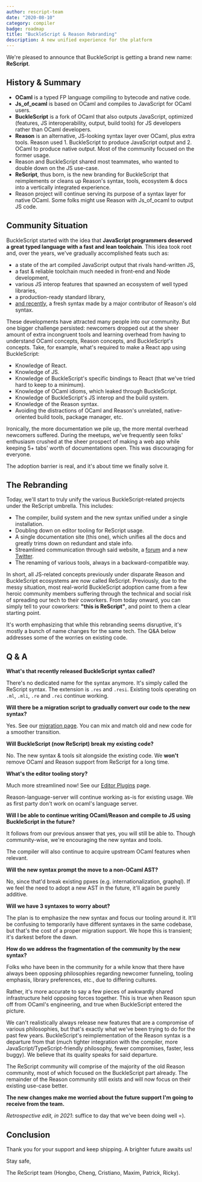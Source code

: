 ```yaml
---
author: rescript-team
date: "2020-08-10"
category: compiler
badge: roadmap
title: "BuckleScript & Reason Rebranding"
description: A new unified experience for the platform
---
```


We're pleased to announce that BuckleScript is getting a brand new name: **ReScript**.

## History & Summary

- **OCaml** is a typed FP language compiling to bytecode and native code.
- **Js_of_ocaml** is based on OCaml and compiles to JavaScript for OCaml users.
- **BuckleScript** is a fork of OCaml that also outputs JavaScript, optimized (features, JS interoperability, output, build tools) for JS developers rather than OCaml developers.
- **Reason** is an alternative, JS-looking syntax layer over OCaml, plus extra tools. Reason used 1. BuckleScript to produce JavaScript output and 2. OCaml to produce native output. Most of the community focused on the former usage.
- Reason and BuckleScript shared most teammates, who wanted to double down on the JS use-case.
- **ReScript**, thus born, is the new branding for BuckleScript that reimplements or cleans up Reason's syntax, tools, ecosystem & docs into a vertically integrated experience.
- Reason project will continue serving its purpose of a syntax layer for native OCaml. Some folks might use Reason with Js_of_ocaml to output JS code.

## Community Situation

BuckleScript started with the idea that **JavaScript programmers deserved a great typed language with a fast and lean toolchain**. This idea took root and, over the years, we've gradually accomplished feats such as:
- a state of the art compiled JavaScript output that rivals hand-written JS,
- a fast & reliable toolchain much needed in front-end and Node development,
- various JS interop features that spawned an ecosystem of well typed libraries,
- a production-ready standard library,
- [and recently](/blog/bucklescript-8-1-new-syntax), a fresh syntax made by a major contributor of Reason's old syntax.

These developments have attracted many people into our community. But one bigger challenge persisted: newcomers dropped out at the sheer amount of extra incongruent tools and learning overhead from having to understand OCaml concepts, Reason concepts, and BuckleScript's concepts. Take, for example, what's required to make a React app using BuckleScript:
- Knowledge of React.
- Knowledge of JS.
- Knowledge of BuckleScript's specific bindings to React (that we've tried hard to keep to a minimum).
- Knowledge of OCaml idioms, which leaked through BuckleScript.
- Knowledge of BuckleScript's JS interop and the build system.
- Knowledge of the Reason syntax.
- Avoiding the distractions of OCaml and Reason's unrelated, native-oriented build tools, package manager, etc.

Ironically, the more documentation we pile up, the more mental overhead newcomers suffered. During the meetups, we've frequently seen folks' enthusiasm crushed at the sheer prospect of making a web app while keeping 5+ tabs' worth of documentations open. This was discouraging for everyone.

The adoption barrier is real, and it's about time we finally solve it.

## The Rebranding

Today, we'll start to truly unify the various BuckleScript-related projects under the ReScript umbrella. This includes:
- The compiler, build system and the new syntax unified under a single installation.
- Doubling down on editor tooling for ReScript usage.
- A single documentation site (this one), which unifies all the docs and greatly trims down on redundant and stale info.
- Streamlined communication through said website, a [forum](https://forum.rescript-lang.org) and a new [Twitter](http://twitter.com/rescriptlang).
- The renaming of various tools, always in a backward-compatible way.

In short, all JS-related concepts previously under disparate Reason and BuckleScript ecosystems are now called ReScript. Previously, due to the messy situation, most real-world BuckleScript adoption came from a few heroic community members suffering through the technical and social risk of spreading our tech to their coworkers. From today onward, you can simply tell to your coworkers: **"this is ReScript"**, and point to them a clear starting point.

It's worth emphasizing that while this rebranding seems disruptive, it's mostly a bunch of name changes for the same tech. The Q&A below addresses some of the worries on existing code.

## Q & A

**What's that recently released BuckleScript syntax called?**

There's no dedicated name for the syntax anymore. It's simply called the ReScript syntax. The extension is `.res` and `.resi`. Existing tools operating on `.ml`, `.mli`, `.re` and `.rei` continue working.

**Will there be a migration script to gradually convert our code to the new syntax?**

Yes. See our [migration page](/docs/manual/latest/migrate-from-bucklescript-reason). You can mix and match old and new code for a smoother transition.

**Will BuckleScript (now ReScript) break my existing code?**

No. The new syntax & tools sit alongside the existing code. We **won't** remove OCaml and Reason support from ReScript for a long time.

**What's the editor tooling story?**

Much more streamlined now! See our [Editor Plugins](/docs/manual/latest/editor-plugins) page.

Reason-language-server will continue working as-is for existing usage. We as first party don't work on ocaml's language server.

**Will I be able to continue writing OCaml/Reason and compile to JS using BuckleScript in the future?**

It follows from our previous answer that yes, you will still be able to. Though community-wise, we're encouraging the new syntax and tools.

The compiler will also continue to acquire upstream OCaml features when relevant.

**Will the new syntax prompt the move to a non-OCaml AST?**

No, since that'd break existing ppxes (e.g. internationalization, graphql). If we feel the need to adopt a new AST in the future, it'll again be purely additive.

**Will we have 3 syntaxes to worry about?**

The plan is to emphasize the new syntax and focus our tooling around it. It'll be confusing to temporarily have different syntaxes in the same codebase, but that's the cost of a proper migration support. We hope this is transient; it's darkest before the dawn.

**How do we address the fragmentation of the community by the new syntax?**

Folks who have been in the community for a while know that there have always been opposing philosophies regarding newcomer funneling, tooling emphasis, library preferences, etc., due to differing cultures.

Rather, it's more accurate to say a few pieces of awkwardly shared infrastructure held opposing forces together. This is true when Reason spun off from OCaml's engineering, and true when BuckleScript entered the picture.

We can't realistically always release new features that are a compromise of various philosophies, but that's exactly what we've been trying to do for the past few years. BuckleScript's reimplementation of the Reason syntax is a departure from that (much tighter integration with the compiler, more JavaScript/TypeScript-friendly philosophy, fewer compromises, faster, less buggy). We believe that its quality speaks for said departure.

The ReScript community will comprise of the majority of the old Reason community, most of which focused on the BuckleScript part already. The remainder of the Reason community still exists and will now focus on their existing use-case better.

**The new changes make me worried about the future support I'm going to receive from the team.**

_Retrospective edit, in 2021_: suffice to day that we've been doing well =).

## Conclusion

Thank you for your support and keep shipping. A brighter future awaits us!

Stay safe,

The ReScript team (Hongbo, Cheng, Cristiano, Maxim, Patrick, Ricky).
